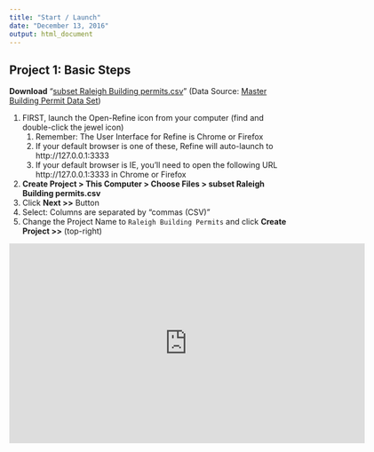 ```yaml
---
title: "Start / Launch"
date: "December 13, 2016"
output: html_document
---
```


## Project 1: Basic Steps
**Download** “[subset Raleigh Building permits.csv](https://github.com/libjohn/openrefine/tree/master/data)” (Data Source:  [Master Building Permit Data Set](https://data.raleighnc.gov/Urban-Planning/City-of-Raleigh-Building-Permits-from-Jan-2000/hk3n-ieai?category=Permits))

1. FIRST, launch the Open-Refine icon from your computer (find and double-click the jewel icon)
    1. Remember: The User Interface for Refine is Chrome or Firefox 
    2. If your default browser is one of these, Refine will auto-launch to http://127.0.0.1:3333
    3. If your default browser is IE, you’ll need to open the following URL http://127.0.0.1:3333 in Chrome or Firefox
2. **Create Project  > This Computer >  Choose Files > subset Raleigh Building permits.csv**
3. Click **Next >>** Button
4. Select:  Columns are separated by “commas (CSV)”
5. Change the Project Name to `Raleigh Building Permits` and click **Create Project >>** (top-right)


<iframe height="360" width="640" src="https://warpwire.duke.edu/w/q3ABAA/" frameborder="0" scrolling="0" allowfullscreen></iframe>